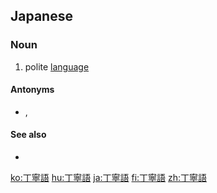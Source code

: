 ==Japanese==
{{ja-kanjitab|てい|ねい|ご|yomi=on}}

===Noun===
{{ja-noun|ていねいご}}

# polite [[language]]

====Antonyms====
* {{ja-r|タメ語|タメご}}, {{ja-r|タメ口|タメぐち}}

====See also====
* {{ja-r|敬語|けいご}}

[[ko:丁寧語]]
[[hu:丁寧語]]
[[ja:丁寧語]]
[[fi:丁寧語]]
[[zh:丁寧語]]